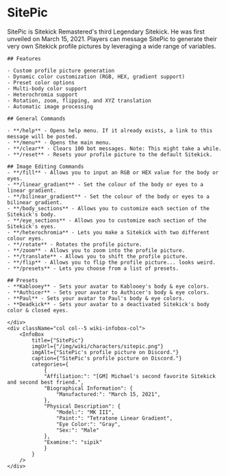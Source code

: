 
# SitePic

<div className="row wiki-parent">
    <div className="col col-7 wiki-content-col">
    SitePic is Sitekick Remastered's third Legendary Sitekick. He was first unveiled on March 15, 2021.  Players can message SitePic to generate their very own Sitekick profile pictures by leveraging a wide range of variables.

    ## Features

    - Custom profile picture generation
    - Dynamic color customization (RGB, HEX, gradient support)
    - Preset color options
    - Multi-body color support
    - Heterochromia support
    - Rotation, zoom, flipping, and XYZ translation
    - Automatic image processing

    ## General Commands

    - **/help** - Opens help menu. If it already exists, a link to this message will be posted.
    - **/menu** - Opens the main menu.
    - **/clear** - Clears 100 bot messages. Note: This might take a while.
    - **/reset** - Resets your profile picture to the default Sitekick.

    ## Image Editing Commands
    - **/fill** - Allows you to input an RGB or HEX value for the body or eyes.
    - **/linear_gradient** - Set the colour of the body or eyes to a linear gradient.
    - **/bilinear_gradient** - Set the colour of the body or eyes to a bilinear gradient.
    - **/body_sections** - Allows you to customize each section of the Sitekick's body.
    - **/eye_sections** - Allows you to customize each section of the Sitekick's eyes.
    - **/heterochromia** - Lets you make a Sitekick with two different colour eyes.
    - **/rotate** - Rotates the profile picture.
    - **/zoom** - Allows you to zoom into the profile picture.
    - **/translate** - Allows you to shift the profile picture.
    - **/flip** - Allows you to flip the profile picture... looks weird.
    - **/presets** - Lets you choose from a list of presets.

    ## Presets
    - **Kablooey** - Sets your avatar to Kablooey's body & eye colors.
    - **Authicer** - Sets your avatar to Authicer's body & eye colors.
    - **Paul** - Sets your avatar to Paul's body & eye colors.
    - **Deadkick** - Sets your avatar to a deactivated Sitekick's body color & closed eyes.

    </div>
    <div className="col col--5 wiki-infobox-col">
        <InfoBox 
            title={"SitePic"}
            imgUrl={"/img/wiki/characters/sitepic.png"}
            imgAlt={"SitePic's profile picture on Discord."}
            caption={"SitePic's profile picture on Discord."}
            categories={
                {
                "Affiliation:": "[GM] Michael's second favorite Sitekick and second best friend.",
                "Biographical Information": {
                    "Manufactured:": "March 15, 2021",
                },
                "Physical Description": {
                    "Model:": "MK III",
                    "Paint:": "Tetratone Linear Gradient",
                    "Eye Color:": "Gray",
                    "Sex:": "Male"
                },
                "Examine:": "sipik"
                }
            }
        />
    </div>
</div>
